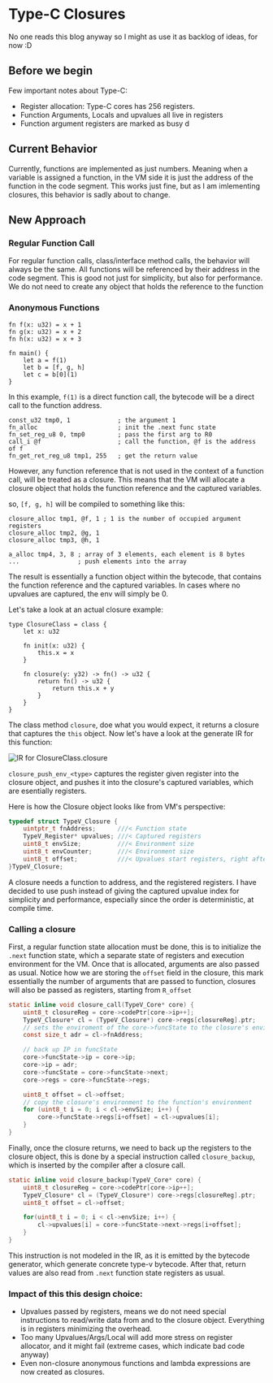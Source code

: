 # Type-C Closures

No one reads this blog anyway so I might as use it as backlog of ideas, for now :D

## Before we begin
Few important notes about Type-C:
- Register allocation: Type-C cores has 256 registers.
- Function Arguments, Locals and upvalues all live in registers
- Function argument registers are marked as busy d

## Current Behavior
Currently, functions are implemented as just numbers. Meaning when a variable is assigned a function, in the VM side it is just the address of the function in the code segment.
This works just fine, but as I am imlementing closures, this behavior is sadly about to change.

## New Approach

### Regular Function Call
For regular function calls, class/interface method calls, the behavior will always be the same. All functions will be referenced by their address in the code segment.
This is good not just for simplicity, but also for performance. We do not need to create any object that holds the reference to the function

### Anonymous Functions
```tc
fn f(x: u32) = x + 1
fn g(x: u32) = x + 2
fn h(x: u32) = x + 3

fn main() {
    let a = f(1)
    let b = [f, g, h]
    let c = b[0](1)
}
```

In this example, `f(1)` is a direct function call, the bytecode will be a direct call to the function address.

```
const_u32 tmp0, 1             ; the argument 1
fn_alloc                      ; init the .next func state
fn_set_reg_u8 0, tmp0         ; pass the first arg to R0
call_i @f                     ; call the function, @f is the address of f
fn_get_ret_reg_u8 tmp1, 255   ; get the return value
```

However, any function reference that is not used in the context of a function call, will be treated as a closure.
This means that the VM will allocate a closure object that holds the function reference and the captured variables.

so, `[f, g, h]` will be compiled to something like this:

```
closure_alloc tmp1, @f, 1 ; 1 is the number of occupied argument registers
closure_alloc tmp2, @g, 1
closure_alloc tmp3, @h, 1

a_alloc tmp4, 3, 8 ; array of 3 elements, each element is 8 bytes
...                ; push elements into the array
```

The result is essentially a function object within the bytecode, that contains the function reference and the captured variables.
In cases where no upvalues are captured, the env will simply be 0.

Let's take a look at an actual closure example:
```tc
type ClosureClass = class {
    let x: u32

    fn init(x: u32) {
        this.x = x
    }

    fn closure(y: y32) -> fn() -> u32 {
        return fn() -> u32 {
            return this.x + y
        }
    }
}
```

The class method `closure`, doe what you would expect, it returns a closure that captures the `this` object.
Now let's have a look at the generate IR for this function:

<img src="/images/2-closure-ir.png" alt="IR for ClosureClass.closure" />

`closure_push_env_<type>` captures the register given register into the closure object, and pushes it into the closure's captured variables,
which are esentially registers.

Here is how the Closure object looks like from VM's perspective:
```c
typedef struct TypeV_Closure {
    uintptr_t fnAddress;      ///< Function state
    TypeV_Register* upvalues; ///< Captured registers
    uint8_t envSize;          ///< Environment size
    uint8_t envCounter;       ///< Environment size
    uint8_t offset;           ///< Upvalues start registers, right after the args
}TypeV_Closure;
```

A closure needs a function to address, and the registered registers.
I have decided to use push instead of giving the captured upvalue index for simplicity and performance, especially
since the order is deterministic, at compile time.

### Calling a closure
First, a regular function state allocation must be done, this is to initialize the `.next` function state, which a separate state of registers and
execution environment for the VM.
Once that is allocated, arguments are also passed as usual. Notice how we are storing the `offset` field in the closure, this mark essentially
the number of arguments that are passed to function, closures will also be passed as registers, starting from `R_offset`
```c
static inline void closure_call(TypeV_Core* core) {
    uint8_t closureReg = core->codePtr[core->ip++];
    TypeV_Closure* cl = (TypeV_Closure*) core->regs[closureReg].ptr;
    // sets the enviroment of the core->funcState to the closure's enviroment
    const size_t adr = cl->fnAddress;

    // back up IP in funcState
    core->funcState->ip = core->ip;
    core->ip = adr;
    core->funcState = core->funcState->next;
    core->regs = core->funcState->regs;

    uint8_t offset = cl->offset;
    // copy the closure's environment to the function's environment
    for (uint8_t i = 0; i < cl->envSize; i++) {
        core->funcState->regs[i+offset] = cl->upvalues[i];
    }
}
```

Finally, once the closure returns, we need to back up the registers to the closure object, this is done by a special instruction called
`closure_backup`, which is inserted by the compiler after a closure call.

```c
static inline void closure_backup(TypeV_Core* core) {
    uint8_t closureReg = core->codePtr[core->ip++];
    TypeV_Closure* cl = (TypeV_Closure*) core->regs[closureReg].ptr;
    uint8_t offset = cl->offset;

    for(uint8_t i = 0; i < cl->envSize; i++) {
        cl->upvalues[i] = core->funcState->next->regs[i+offset];
    }
}
```

This instruction is not modeled in the IR, as it is emitted by the bytecode generator, which generate concrete type-v bytecode.
After that, return values are also read from `.next` function state registers as usual.


### Impact of this this design choice:
- Upvalues passed by registers, means we do not need special instructions to read/write data from and to the closure object.
Everything is in registers minimizing the overhead.
- Too many Upvalues/Args/Local will add more stress on register allocator, and it might fail (extreme cases, which indicate bad code anyway)
- Even non-closure anonymous functions and lambda expressions are now created as closures.
